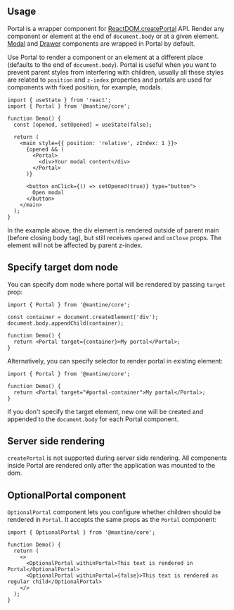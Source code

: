 

## Usage

Portal is a wrapper component for [ReactDOM.createPortal](https://reactjs.org/docs/portals.html) API.
Render any component or element at the end of `document.body` or at a given element. [Modal](/core/modal/) and [Drawer](/core/drawer/) components are wrapped in Portal by default.

Use Portal to render a component or an element at a different place (defaults to the end of `document.body`).
Portal is useful when you want to prevent parent styles from interfering with children,
usually all these styles are related to `position` and `z-index` properties
and portals are used for components with fixed position, for example, modals.

```tsx
import { useState } from 'react';
import { Portal } from '@mantine/core';

function Demo() {
  const [opened, setOpened] = useState(false);

  return (
    <main style={{ position: 'relative', zIndex: 1 }}>
      {opened && (
        <Portal>
          <div>Your modal content</div>
        </Portal>
      )}

      <button onClick={() => setOpened(true)} type="button">
        Open modal
      </button>
    </main>
  );
}
```

In the example above, the div element is rendered outside of parent main (before closing body tag),
but still receives `opened` and `onClose` props. The element will not be affected by parent z-index.

## Specify target dom node

You can specify dom node where portal will be rendered by passing `target` prop:

```tsx
import { Portal } from '@mantine/core';

const container = document.createElement('div');
document.body.appendChild(container);

function Demo() {
  return <Portal target={container}>My portal</Portal>;
}
```

Alternatively, you can specify selector to render portal in existing element:

```tsx
import { Portal } from '@mantine/core';

function Demo() {
  return <Portal target="#portal-container">My portal</Portal>;
}
```

If you don't specify the target element, new one will be created and appended to the `document.body` for each Portal component.

## Server side rendering

`createPortal` is not supported during server side rendering.
All components inside Portal are rendered only after the application was mounted to the dom.

## OptionalPortal component

`OptionalPortal` component lets you configure whether children should be rendered in `Portal`.
It accepts the same props as the `Portal` component:

```tsx
import { OptionalPortal } from '@mantine/core';

function Demo() {
  return (
    <>
      <OptionalPortal withinPortal>This text is rendered in Portal</OptionalPortal>
      <OptionalPortal withinPortal={false}>This text is rendered as regular child</OptionalPortal>
    </>
  );
}
```
